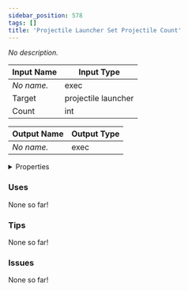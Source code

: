 ```yaml
---
sidebar_position: 578
tags: []
title: 'Projectile Launcher Set Projectile Count'
---
```


*No description.*




<EsbSvg />

| Input Name | Input Type |
|-----------|-----------|
| *No name.* | exec |
| Target | projectile launcher |
| Count | int |

| Output Name | Output Type |
|-----------|-----------|
| *No name.* | exec |


<details>
  <summary>Properties</summary>
  <div>
    <div>
    <table>
      <thead>
        <tr>
          <th>Is beta required?</th>
          <th>❌</th>
        </tr>
        <tr>
          <th>Is this chip a trolling risk?</th>
          <th>❌</th>
        </tr>
        <tr>
          <th>Is this chip a role assignment risk?</th>
          <th>❌</th>
        </tr>
        <tr>
          <th>Chip UUID</th>
          <th>28132c36-99ac-405d-807e-aeacbc37a3f1</th>
        </tr>
      </thead>
    </table>
    </div>
  </div>
</details>

### Uses

None so far!

### Tips

None so far!

### Issues

None so far!